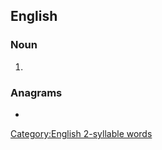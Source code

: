 ==English==

===Noun===
{{head|en|noun form}}

# {{plural of|en|hatred}}

===Anagrams===
* {{anagrams|en|a=adehrst|Deharts|dearths|hard-set|hardest|heardst|hetdars|sharted|threads|trashed}}

[[Category:English 2-syllable words]]